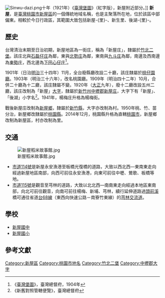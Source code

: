 {{noteTA　
|1 = zh-cn:庄; zh-hk:庄; zh-tw:庄;
}}
[[File:Sinwu-dazi.png|thumb]]十年（1921年）《[[臺灣堡圖|臺灣堡圖]]》（紅字版），新屋附近部分。]]
'''新屋'''，是[[臺灣|臺灣]][[桃園市|桃園市]][[新屋區|新屋區]]的一個傳統地域名稱，也是主聚落所在地，位於該區中部偏東。相較於今日行政區，其範圍大致包括新屋-{里}-、新生里、後湖-{里}-。

==歷史==
台灣清治末期至日治初期，新屋地區為一街庄，稱為「新屋庄」，隸屬於[[竹北二堡|竹北二堡]]。該庄北與[[石磊仔庄|石磊仔庄]]為鄰，東與[[北勢_(桃園市新屋區)|北勢庄]]為鄰，東南與[[九斗庄|九斗庄]]為鄰，南邊及西南邊為[[東勢_(桃園市新屋區)|東勢庄]]，西北邊為[[下田心仔庄|下田心仔庄]]<ref>《[[臺灣堡圖|臺灣堡圖]]》，臺灣總督府，1904年</ref>。

1901年（日治[[明治|明治]]三十四年）11月，全台廢縣廳改設二十廳，該庄隸屬於[[桃仔園廳|桃仔園廳]]。1903年（明治三十六年），改名桃園廳。1909年（明治四十二年）10月，合併二十廳為十二廳，該庄隸屬不變。1920年（[[大正|大正]]九年），廢十二廳改設五州二廳，該庄改制為「新屋」[[大字|大字]]，隸屬於[[新竹州|新竹州]][[中壢郡|中壢郡]][[新屋庄|新屋庄]]，大字下有「新屋」、「後湖」小字名<ref>《新舊對照管轄便覽》，臺灣總督府</ref>。1941年，楊梅庄升格為楊梅街。

戰後新屋庄改制為[[新屋鄉|新屋鄉]]，隸屬於[[新竹縣|新竹縣]]，大字亦改制為村。1950年桃、竹、苗分治，新屋鄉改隸屬於[[桃園縣|桃園縣]]。2014年12月，桃園縣升格為直轄[[桃園市|桃園市]]，新屋鄉改制為新屋區，村亦改制為里。

==交通==
[[File:新屋稻米故事館.jpg|thumb]]
*[[市道114號|市道114號]]是新屋永安漁港至板橋光復橋的道路，大致以西北西—東南東走向經過新屋地區南部，向西可前往永安漁港，向東可前往中壢、鶯歌、板橋等地。
*[[市道115號|市道115號]]是觀音至芎林的道路，大致以北北西—南南東走向經過本地區東南部，向北可前往觀音，向南可前往楊梅、新埔、芎林，續行延伸道路過[[頭前溪|頭前溪]]橋可通往省道[[台68線|台68線]]（東西向快速公路－南寮竹東線）的[[芎林交流道|芎林交流道]]。

==學校==
*[[新屋國中|新屋國中]]
*[[新屋國小|新屋國小]]

==參考文獻==
{{reflist}}

{{中壢郡}}

[[Category:新屋區|Category:新屋區]]
[[Category:桃園市地名|Category:桃園市地名]]
[[Category:竹北二堡|Category:竹北二堡]]
[[Category:中壢郡大字|Category:中壢郡大字]]